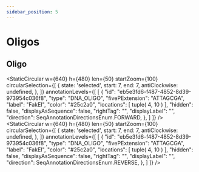 ```yaml
---
sidebar_position: 5
---
```




# Oligos

## Oligo
<StaticCircular w={640} h={480} len={50} startZoom={100} circularSelection={[
    {
      state: 'selected',
      start: 7,
      end: 7,
      antiClockwise: undefined,
    },
  ]}
  annotationLevels={[
      [
        {
          "id": "eb5e3fd6-f487-4852-8d39-973954c036f8",
          "type": "DNA_OLIGO",
          "fivePExtension": "ATTAGCGA",
          "label": "FakEI",
          "color": "#25c2a0",
          "locations": [
              tuple(
                  4,
                  10
              )
          ],
          "hidden": false,
          "displayAsSequence": false,
          "rightTag": "",
          "displayLabel": "",
          "direction": SeqAnnotationDirectionsEnum.FORWARD,
        },
      ]
  ]}
/>
<StaticCircular w={640} h={480} len={50} startZoom={100} circularSelection={[
    {
      state: 'selected',
      start: 7,
      end: 7,
      antiClockwise: undefined,
    },
  ]}
  annotationLevels={[
      [
        {
          "id": "eb5e3fd6-f487-4852-8d39-973954c036f8",
          "type": "DNA_OLIGO",
          "fivePExtension": "ATTAGCGA",
          "label": "FakEI",
          "color": "#25c2a0",
          "locations": [
              tuple(
                  4,
                  10
              )
          ],
          "hidden": false,
          "displayAsSequence": false,
          "rightTag": "",
          "displayLabel": "",
          "direction": SeqAnnotationDirectionsEnum.REVERSE,
        },
      ]
  ]}
/>
